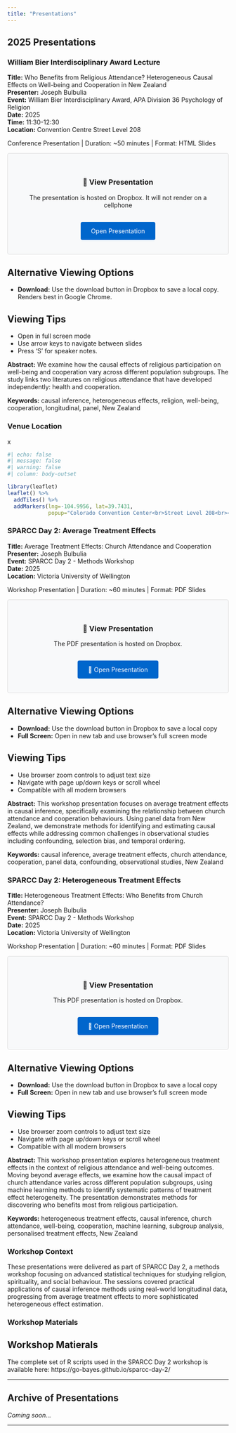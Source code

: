```yaml
---
title: "Presentations"
---
```


## 2025 Presentations

### William Bier Interdisciplinary Award Lecture {#apa-bier-2025}

::: {.presentation-container}
::: {.presentation-header}
**Title:** Who Benefits from Religious Attendance? Heterogeneous Causal Effects on Well-being and Cooperation in New Zealand  
**Presenter:** Joseph Bulbulia  
**Event:** William Bier Interdisciplinary Award, APA Division 36 Psychology of Religion  
**Date:** 2025  
**Time:** 11:30-12:30  
**Location:** Convention Centre Street Level 208  
:::

::: {.presentation-meta}
Conference Presentation | Duration: ~50 minutes | Format: HTML Slides
:::

::: {.presentation-embed}
```{=html}
<div style="text-align: center; padding: 2rem; background: #f8f9fa; border: 1px solid #ddd; border-radius: 4px;">
    <h3>🎯 View Presentation</h3>
    <p>The presentation is hosted on Dropbox. It will not render on a cellphone</p>
    <a href="https://www.dropbox.com/scl/fi/ggs8mcnhdrzt67wlcoy99/index.html?rlkey=wuf0j6vp1jvzv0nodgvxx4m62&dl=0" class="btn btn-primary" target="_blank" style="display: inline-block; padding: 0.75rem 1.5rem; background: #0066cc; color: white; text-decoration: none; border-radius: 4px; margin-top: 1rem;">
        Open Presentation
    </a>
</div>
```
:::

::: {.callout-note}
## Alternative Viewing Options
- **Download:** Use the download button in Dropbox to save a local copy. Renders best in Google Chrome.
:::

::: {.callout-tip}
## Viewing Tips
- Open in full screen mode
- Use arrow keys to navigate between slides
- Press 'S' for speaker notes.
:::

**Abstract:**  We examine how the causal effects of religious participation on well-being and cooperation vary across different population subgroups. The study links two literatures on religious attendance that have developed independently: health and cooperation.

**Keywords:** causal inference, heterogeneous effects, religion, well-being, cooperation, longitudinal, panel, New Zealand

### Venue Location
x
```r
#| echo: false
#| message: false
#| warning: false
#| column: body-outset

library(leaflet)
leaflet() %>%
  addTiles() %>%
  addMarkers(lng=-104.9956, lat=39.7431, 
             popup="Colorado Convention Center<br>Street Level 208<br><a href='https://denverconvention.com/attend-an-event/venue-directory' target='_blank'>Venue Directory</a>")
```
:::

### SPARCC Day 2: Average Treatment Effects {#sparcc-day-2-ate-2025}

::: {.presentation-container}
::: {.presentation-header}
**Title:** Average Treatment Effects: Church Attendance and Cooperation  
**Presenter:** Joseph Bulbulia  
**Event:** SPARCC Day 2 - Methods Workshop  
**Date:** 2025  
**Location:** Victoria University of Wellington  
:::

::: {.presentation-meta}
Workshop Presentation | Duration: ~60 minutes | Format: PDF Slides
:::

::: {.presentation-embed}
```{=html}
<div style="text-align: center; padding: 2rem; background: #f8f9fa; border: 1px solid #ddd; border-radius: 4px;">
    <h3>📖 View Presentation</h3>
    <p>The PDF presentation is hosted on Dropbox.</p>
    <a href="https://www.dropbox.com/scl/fo/7r6651nqozmdo8f1smqj5/AM7_oWlk9p11BGEvypojG10?rlkey=7onptof2aak3pagnzx9m0sk3a&dl=0" class="btn btn-primary" target="_blank" style="display: inline-block; padding: 0.75rem 1.5rem; background: #0066cc; color: white; text-decoration: none; border-radius: 4px; margin-top: 1rem;">
        📖 Open Presentation
    </a>
</div>
```
:::

::: {.callout-note}
## Alternative Viewing Options
- **Download:** Use the download button in Dropbox to save a local copy
- **Full Screen:** Open in new tab and use browser's full screen mode
:::

::: {.callout-tip}
## Viewing Tips
- Use browser zoom controls to adjust text size
- Navigate with page up/down keys or scroll wheel
- Compatible with all modern browsers
:::

**Abstract:** This workshop presentation focuses on average treatment effects in causal inference, specifically examining the relationship between church attendance and cooperation behaviours. Using panel data from New Zealand, we demonstrate methods for identifying and estimating causal effects while addressing common challenges in observational studies including confounding, selection bias, and temporal ordering.

**Keywords:** causal inference, average treatment effects, church attendance, cooperation, panel data, confounding, observational studies, New Zealand
:::

### SPARCC Day 2: Heterogeneous Treatment Effects {#sparcc-day-2-hte-2025}

::: {.presentation-container}
::: {.presentation-header}
**Title:** Heterogeneous Treatment Effects: Who Benefits from Church Attendance?  
**Presenter:** Joseph Bulbulia  
**Event:** SPARCC Day 2 - Methods Workshop  
**Date:** 2025  
**Location:** Victoria University of Wellington  
:::

::: {.presentation-meta}
Workshop Presentation | Duration: ~60 minutes | Format: PDF Slides
:::

::: {.presentation-embed}
```{=html}
<div style="text-align: center; padding: 2rem; background: #f8f9fa; border: 1px solid #ddd; border-radius: 4px;">
    <h3>📖 View Presentation</h3>
    <p>This PDF presentation is hosted on Dropbox.</p>
    <a href="https://www.dropbox.com/scl/fi/op60chx25eypm36u30zo8/presentation.pdf?rlkey=ya244bljbj7y953p37sejgq0w&dl=0" class="btn btn-primary" target="_blank" style="display: inline-block; padding: 0.75rem 1.5rem; background: #0066cc; color: white; text-decoration: none; border-radius: 4px; margin-top: 1rem;">
        📖 Open Presentation
    </a>
</div>
```
:::

::: {.callout-note}
## Alternative Viewing Options
- **Download:** Use the download button in Dropbox to save a local copy
- **Full Screen:** Open in new tab and use browser's full screen mode
:::

::: {.callout-tip}
## Viewing Tips
- Use browser zoom controls to adjust text size
- Navigate with page up/down keys or scroll wheel
- Compatible with all modern browsers
:::

**Abstract:** This workshop presentation explores heterogeneous treatment effects in the context of religious attendance and well-being outcomes. Moving beyond average effects, we examine how the causal impact of church attendance varies across different population subgroups, using machine learning methods to identify systematic patterns of treatment effect heterogeneity. The presentation demonstrates methods for discovering who benefits most from religious participation.

**Keywords:** heterogeneous treatment effects, causal inference, church attendance, well-being, cooperation, machine learning, subgroup analysis, personalised treatment effects, New Zealand

### Workshop Context

These presentations were delivered as part of SPARCC Day 2, a methods workshop focusing on advanced statistical techniques for studying religion, spirituality, and social behaviour. The sessions covered practical applications of causal inference methods using real-world longitudinal data, progressing from average treatment effects to more sophisticated heterogeneous effect estimation.

### Workshop Materials

::: {.callout-note}
## Workshop Matierals

The complete set of R scripts used in the SPARCC Day 2 workshop is available here:
https://go-bayes.github.io/sparcc-day-2/




:::
:::

---

## Archive of Presentations

*Coming soon...*

---



<!-- ::: {.callout-note} -->
<!-- ## Note on Large Files -->
<!-- To keep our website fast and efficient, presentations are hosted externally on Dropbox. This allows us to share high-quality slides with embedded media while maintaining quick page load times. -->
<!-- ::: -->
